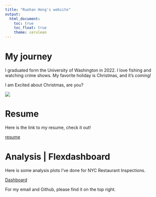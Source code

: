 ```yaml
---
title: "Ruohan Hong's website"
output: 
  html_document:
    toc: true
    toc_float: true
    theme: cerulean
---
```


# My journey
I graduated form the University of Washington in 2022. I love fishing and watching crime shows. My favorite holiday is Christmas, and it's coming!

I am Excited about Christmas, are you?

![](christmas.jpeg)

# Resume
Here is the link to my resume, check it out!

[resume](resume.html)

# Analysis | Flexdashboard
Here is some analysis plots I've done for NYC Restaurant Inspections.

[Dashboard](plotly.html)

For my email and Github, please find it on the top right.
